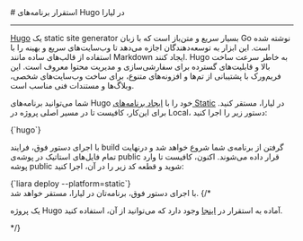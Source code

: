 

<Layout>
<Head>
<title>مستندات استقرار برنامه‌های Hugo - لیارا</title>
<meta property="og:title" content="مستندات خدمات رایانش ابری لیارا" />
<meta property="og:description" content="مستندات مربوط به نحوه استقرار برنامه‌های Hugo در پلتفرم Static در لیارا"  />
</Head>
# استقرار برنامه‌های Hugo در لیارا
<hr className="mb-2" />
<a href="https://gohugo.io/" className="text-[#2196f3] ">Hugo</a> یک static site generator بسیار سریع و متن‌باز است که با زبان Go نوشته شده است. این ابزار به توسعه‌دهندگان اجازه می‌دهد تا وب‌سایت‌های سریع و بهینه را با استفاده از قالب‌های ساده مانند Markdown ایجاد کنند. Hugo به خاطر سرعت ساخت بالا و قابلیت‌های گسترده برای سفارشی‌سازی و مدیریت محتوا معروف است. این فریم‌ورک با پشتیبانی از تم‌ها و افزونه‌های متنوع، برای ساخت وب‌سایت‌های شخصی، وبلاگ‌ها و مستندات فنی مناسب است.







<div className="h-2" />

شما می‌توانید برنامه‌های Hugo خود را با <a href="../../how-tos/create-app" className="text-[#2196f3] ">ایجاد برنامه‌های Static</a> در لیارا، مستقر کنید.
برای این‌کار، کافیست تا در مسیر اصلی پروژه در Local، دستور زیر را اجرا کنید:
<div className="h-2" />
<div dir='ltr'>
    <Highlight className="json">
        {`hugo`}
    </Highlight>
</div>
<div className="h-2" />

با اجرای دستور فوق، فرایند build گرفتن از برنامه‌ی شما شروع خواهد شد و درنهایت تمام فایل‌های استاتیک در پوشه‌ی <Important>public</Important> قرار داده می‌شوند.
اکنون، کافیست تا وارد پوشه public شوید و قطعه کد زیر را در آن، اجرا کنید:

<div className="h-2" />
<div dir='ltr'>
    <Highlight className="js">
        {`liara deploy --platform=static`}
    </Highlight>
</div>
<div className="h-2" />
با اجرای دستور فوق، برنامه‌تان در لیارا، مستقر خواهد شد.
{/* <Alert variant="success">
<p>
یک پروژه Hugo آماده به استقرار در <a href="https://github.com/liara-cloud/hapi-getting-started" className="text-[#2196f3] ">اینجا</a> وجود دارد که می‌توانید از آن، استفاده کنید.
</p>
</Alert> */}

</Layout>
